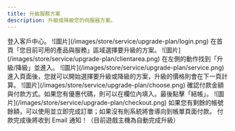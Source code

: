 ```yaml
---
title: 升級服務方案
description: 升級或降級您的伺服器方案。
---
```



<Callout title="如果您是想要更換方案系列，請至 Discord 聯絡客服。（像是 TW-L 升級到 TW-X 系列）" />


<Steps>
	<Step>
	    登入客戶中心。
        ![圖片](/images/store/service/upgrade-plan/login.png)
    </Step>
	<Step>
	    在首頁「您目前可用的產品與服務」區域選擇要升級的方案。
        ![圖片](/images/store/service/upgrade-plan/clientarea.png)
    </Step>
	<Step>
	    在左側的動作找到「升級/降級」並進入。
        ![圖片](/images/store/service/upgrade-plan/service.png)
    </Step>
	<Step>
	    進入頁面後，您就可以開始選擇要升級或降級的方案，升級的價格則會在下一頁計算。
        ![圖片](/images/store/service/upgrade-plan/choose.png)
    </Step>
	<Step>
	    確認付款金額與付款方式。如果您有優惠代碼，則可以在欄位內填入。最後點擊「結帳」。
        ![圖片](/images/store/service/upgrade-plan/checkout.png)
    </Step>
	<Step>
	    如果您有剩餘的帳號餘額，可以使用並立即完成訂單；如果沒有則系統將會導向到帳單頁面付款。
    </Step>
	<Step>
	    付款完成後將收到 Email 通知！（目前遊戲主機為自動完成升級）
    </Step>
</Steps>
